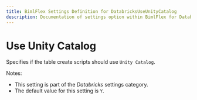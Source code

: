 ```yaml
---
title: BimlFlex Settings Definition for DatabricksUseUnityCatalog
description: Documentation of settings option within BimlFlex for DatabricksUseUnityCatalog
---
```

<head>
  <meta name="varigenceProduct" content="BimlFlex"></meta>
  <meta name="varigenceArticleType" content="Reference"></meta>
</head>

# Use Unity Catalog

Specifies if the table create scripts should use `Unity Catalog`.

Notes:

* This setting is part of the *Databricks* settings category.
* The default value for this setting is `Y`.

